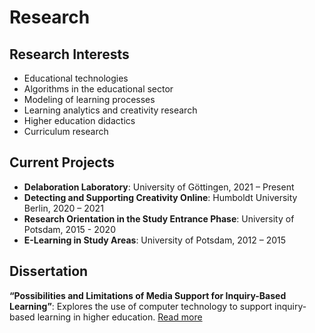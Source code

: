 
# Research

## Research Interests
- Educational technologies
- Algorithms in the educational sector
- Modeling of learning processes
- Learning analytics and creativity research
- Higher education didactics
- Curriculum research

## Current Projects
- **Delaboration Laboratory**: University of Göttingen, 2021 – Present
- **Detecting and Supporting Creativity Online**: Humboldt University Berlin, 2020 – 2021
- **Research Orientation in the Study Entrance Phase**: University of Potsdam, 2015 - 2020
- **E-Learning in Study Areas**: University of Potsdam, 2012 – 2015

## Dissertation
**"Possibilities and Limitations of Media Support for Inquiry-Based Learning"**: Explores the use of computer technology to support inquiry-based learning in higher education. [Read more](https://doi.org/10.25932/publishup-49789)
